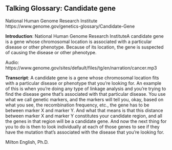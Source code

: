 ## Talking Glossary: Candidate gene

National Human Genome Research Institute
https://www.genome.gov/genetics-glossary/Candidate-Gene

**Introduction**: National Human Genome Research InstituteA candidate gene is a gene whose chromosomal location is associated with a particular disease or other phenotype. Because of its location, the gene is suspected of causing the disease or other phenotype.

Audio: https://www.genome.gov/sites/default/files/tg/en/narration/cancer.mp3

**Transcript**: A candidate gene is a gene whose chromosomal location fits with a particular disease or phenotype that you're looking for. An example of this is when you're doing any type of linkage analysis and you're trying to find the disease gene that's associated with that particular disease. You use what we call genetic markers, and the markers will tell you, okay, based on what you see, the recombination frequency, etc., the gene has to be between marker X and marker Y. And what that means is that this distance between marker X and marker Y constitutes your candidate region, and all the genes in that region will be a candidate gene. And now the next thing for you to do is then to look individually at each of those genes to see if they have the mutation that's associated with the disease that you're looking for.

Milton English, Ph.D.
